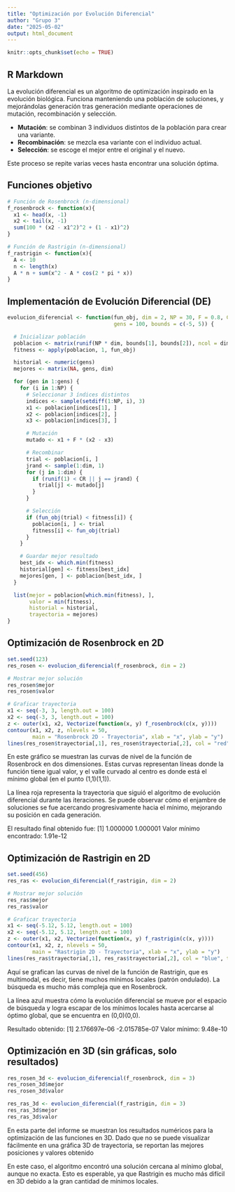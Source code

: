 ```yaml
---
title: "Optimización por Evolución Diferencial"
author: "Grupo 3"
date: "2025-05-02"
output: html_document
---
```


```r
knitr::opts_chunk$set(echo = TRUE)
```

## R Markdown

La evolución diferencial es un algoritmo de optimización inspirado en la evolución biológica. Funciona manteniendo una población de soluciones, y mejorándolas generación tras generación mediante operaciones de mutación, recombinación y selección.

-   **Mutación**: se combinan 3 individuos distintos de la población para crear una variante.
-   **Recombinación**: se mezcla esa variante con el individuo actual.
-   **Selección**: se escoge el mejor entre el original y el nuevo.

Este proceso se repite varias veces hasta encontrar una solución óptima.

## Funciones objetivo

```r
# Función de Rosenbrock (n-dimensional)
f_rosenbrock <- function(x){
  x1 <- head(x, -1)
  x2 <- tail(x, -1)
  sum(100 * (x2 - x1^2)^2 + (1 - x1)^2)
}

# Función de Rastrigin (n-dimensional)
f_rastrigin <- function(x){
  A <- 10
  n <- length(x)
  A * n + sum(x^2 - A * cos(2 * pi * x))
}

```

## Implementación de Evolución Diferencial (DE)

```r
evolucion_diferencial <- function(fun_obj, dim = 2, NP = 30, F = 0.8, CR = 0.9,
                                  gens = 100, bounds = c(-5, 5)) {

  # Inicializar población
  poblacion <- matrix(runif(NP * dim, bounds[1], bounds[2]), ncol = dim)
  fitness <- apply(poblacion, 1, fun_obj)

  historial <- numeric(gens)
  mejores <- matrix(NA, gens, dim)

  for (gen in 1:gens) {
    for (i in 1:NP) {
      # Seleccionar 3 índices distintos
      indices <- sample(setdiff(1:NP, i), 3)
      x1 <- poblacion[indices[1], ]
      x2 <- poblacion[indices[2], ]
      x3 <- poblacion[indices[3], ]

      # Mutación
      mutado <- x1 + F * (x2 - x3)

      # Recombinar
      trial <- poblacion[i, ]
      jrand <- sample(1:dim, 1)
      for (j in 1:dim) {
        if (runif(1) < CR || j == jrand) {
          trial[j] <- mutado[j]
        }
      }

      # Selección
      if (fun_obj(trial) < fitness[i]) {
        poblacion[i, ] <- trial
        fitness[i] <- fun_obj(trial)
      }
    }

    # Guardar mejor resultado
    best_idx <- which.min(fitness)
    historial[gen] <- fitness[best_idx]
    mejores[gen, ] <- poblacion[best_idx, ]
  }

  list(mejor = poblacion[which.min(fitness), ],
       valor = min(fitness),
       historial = historial,
       trayectoria = mejores)
}

```

## Optimización de Rosenbrock en 2D

```r
set.seed(123)
res_rosen <- evolucion_diferencial(f_rosenbrock, dim = 2)

# Mostrar mejor solución
res_rosen$mejor
res_rosen$valor

# Graficar trayectoria
x1 <- seq(-3, 3, length.out = 100)
x2 <- seq(-3, 3, length.out = 100)
z <- outer(x1, x2, Vectorize(function(x, y) f_rosenbrock(c(x, y))))
contour(x1, x2, z, nlevels = 50,
        main = "Rosenbrock 2D - Trayectoria", xlab = "x", ylab = "y")
lines(res_rosen$trayectoria[,1], res_rosen$trayectoria[,2], col = "red", type = "b")

```

En este gráfico se muestran las curvas de nivel de la función de Rosenbrock en dos dimensiones. Estas curvas representan líneas donde la función tiene igual valor, y el valle curvado al centro es donde está el mínimo global (en el punto (1,1)(1,1)).

La línea roja representa la trayectoria que siguió el algoritmo de evolución diferencial durante las iteraciones. Se puede observar cómo el enjambre de soluciones se fue acercando progresivamente hacia el mínimo, mejorando su posición en cada generación.

El resultado final obtenido fue: [1] 1.000000 1.000001 Valor mínimo encontrado: 1.91e-12

## Optimización de Rastrigin en 2D

```r
set.seed(456)
res_ras <- evolucion_diferencial(f_rastrigin, dim = 2)

# Mostrar mejor solución
res_ras$mejor
res_ras$valor

# Graficar trayectoria
x1 <- seq(-5.12, 5.12, length.out = 100)
x2 <- seq(-5.12, 5.12, length.out = 100)
z <- outer(x1, x2, Vectorize(function(x, y) f_rastrigin(c(x, y))))
contour(x1, x2, z, nlevels = 50,
        main = "Rastrigin 2D - Trayectoria", xlab = "x", ylab = "y")
lines(res_ras$trayectoria[,1], res_ras$trayectoria[,2], col = "blue", type = "b")

```

Aquí se grafican las curvas de nivel de la función de Rastrigin, que es multimodal, es decir, tiene muchos mínimos locales (patrón ondulado). La búsqueda es mucho más compleja que en Rosenbrock.

La línea azul muestra cómo la evolución diferencial se mueve por el espacio de búsqueda y logra escapar de los mínimos locales hasta acercarse al óptimo global, que se encuentra en (0,0)(0,0).

Resultado obtenido: [1] 2.176697e-06 -2.015785e-07 Valor mínimo: 9.48e-10

## Optimización en 3D (sin gráficas, solo resultados)

```r
res_rosen_3d <- evolucion_diferencial(f_rosenbrock, dim = 3)
res_rosen_3d$mejor
res_rosen_3d$valor

res_ras_3d <- evolucion_diferencial(f_rastrigin, dim = 3)
res_ras_3d$mejor
res_ras_3d$valor

```

En esta parte del informe se muestran los resultados numéricos para la optimización de las funciones en 3D. Dado que no se puede visualizar fácilmente en una gráfica 3D de trayectoria, se reportan las mejores posiciones y valores obtenido

En este caso, el algoritmo encontró una solución cercana al mínimo global, aunque no exacta. Esto es esperable, ya que Rastrigin es mucho más difícil en 3D debido a la gran cantidad de mínimos locales.
